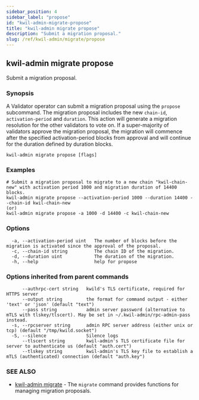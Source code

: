 ```yaml
---
sidebar_position: 4
sidebar_label: "propose"
id: "kwil-admin-migrate-propose"
title: "kwil-admin migrate propose"
description: "Submit a migration proposal."
slug: /ref/kwil-admin/migrate/propose
---
```


## kwil-admin migrate propose

Submit a migration proposal.

### Synopsis

A Validator operator can submit a migration proposal using the `propose` subcommand. The migration proposal includes the new `chain-id`, `activation-period` and `duration`. This action will generate a migration resolution for the other validators to vote on. If a super-majority of validators approve the migration proposal, the migration will commence after the specified activation-period blocks from approval and will continue for the duration defined by duration blocks.

```
kwil-admin migrate propose [flags]
```
### Examples

```
# Submit a migration proposal to migrate to a new chain "kwil-chain-new" with activation period 1000 and migration duration of 14400 blocks.
kwil-admin migrate propose --activation-period 1000 --duration 14400 --chain-id kwil-chain-new
(or)
kwil-admin migrate propose -a 1000 -d 14400 -c kwil-chain-new
```

### Options

```
  -a, --activation-period uint   The number of blocks before the migration is activated since the approval of the proposal.
  -c, --chain-id string          The chain ID of the migration.
  -d, --duration uint            The duration of the migration.
  -h, --help                     help for propose
```

### Options inherited from parent commands

```
      --authrpc-cert string   kwild's TLS certificate, required for HTTPS server
      --output string         the format for command output - either 'text' or 'json' (default "text")
      --pass string           admin server password (alternative to mTLS with tlskey/tlscert). May be set in ~/.kwil-admin/rpc-admin-pass instead.
  -s, --rpcserver string      admin RPC server address (either unix or tcp) (default "/tmp/kwild.socket")
  -S, --silence               Silence logs
      --tlscert string        kwil-admin's TLS certificate file for server to authenticate us (default "auth.cert")
      --tlskey string         kwil-admin's TLS key file to establish a mTLS (authenticated) connection (default "auth.key")
```

### SEE ALSO

* [kwil-admin migrate](/docs/ref/kwil-admin/migrate)	 - The `migrate` command provides functions for managing migration proposals.

